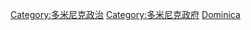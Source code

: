 {{Commonscat|International relations of Dominica}}

[[Category:多米尼克政治|Category:多米尼克政治]]
[[Category:多米尼克政府|Category:多米尼克政府]]
[[Category:北美洲各国外交|Dominica]]